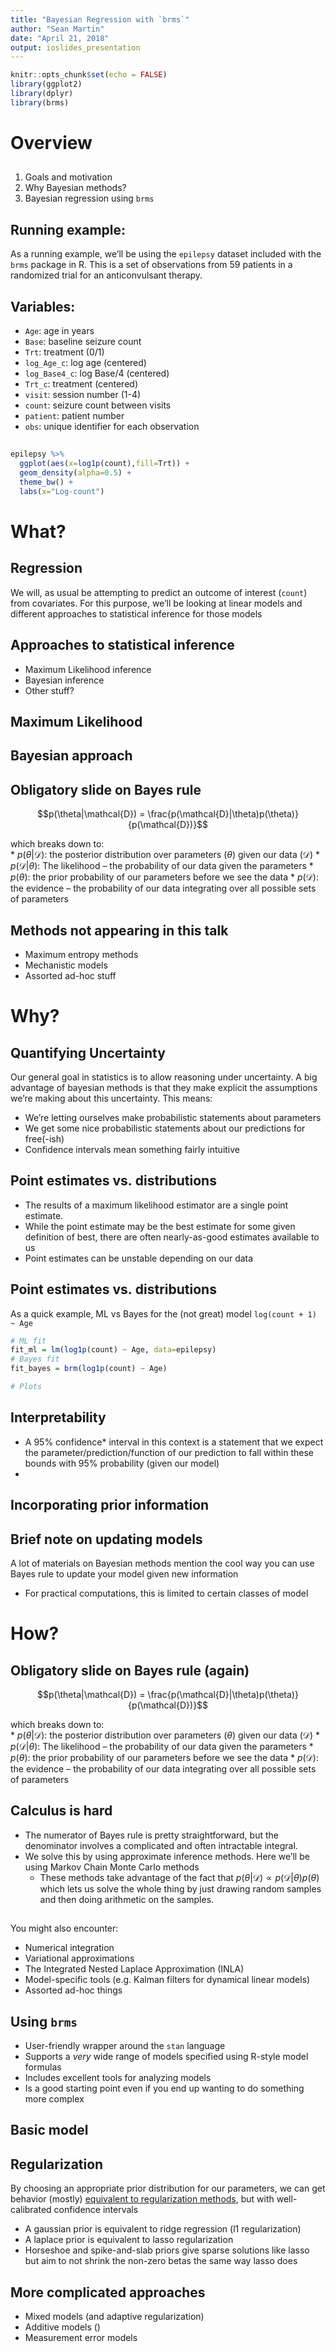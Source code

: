 ```yaml
---
title: "Bayesian Regression with `brms`"
author: "Sean Martin"
date: "April 21, 2018"
output: ioslides_presentation
---
```


```r
knitr::opts_chunk$set(echo = FALSE)
library(ggplot2)
library(dplyr)
library(brms)
```

# Overview

##  
1. Goals and motivation
2. Why Bayesian methods?
3. Bayesian regression using `brms`

## Running example:

As a running example, we'll be using the `epilepsy` dataset included with the `brms` package in R. This is a set of observations from 59 patients in a randomized trial for an anticonvulsant therapy.

## Variables:

* `Age`: age in years
* `Base`: baseline seizure count
* `Trt`: treatment (0/1)
* `log_Age_c`: log age (centered)
* `log_Base4_c`: log Base/4 (centered)
* `Trt_c`: treatment (centered)
* `visit`: session number (1-4)
* `count`: seizure count between visits
* `patient`: patient number
* `obs`: unique identifier for each observation

##

```r
epilepsy %>%
  ggplot(aes(x=log1p(count),fill=Trt)) +
  geom_density(alpha=0.5) +
  theme_bw() +
  labs(x="Log-count")
```

# What?

## Regression

We will, as usual be attempting to predict an outcome of interest (`count`) from covariates. 
For this purpose, we'll be looking at linear models and different approaches to statistical inference for those models

## Approaches to statistical inference  
* Maximum Likelihood inference
* Bayesian inference
* Other stuff?

## Maximum Likelihood

## Bayesian approach

## Obligatory slide on Bayes rule  

$$p(\theta|\mathcal{D}) = \frac{p(\mathcal{D}|\theta)p(\theta)}{p(\mathcal{D})}$$

which breaks down to:  
* $p(\theta|\mathcal{D})$: the posterior distribution over parameters ($\theta$) given our data ($\mathcal{D}$)
* $p(\mathcal{D}|\theta)$: The likelihood -- the probability of our data given the parameters
* $p(\theta)$: the prior probability of our parameters before we see the data
* $p(\mathcal{D})$: the evidence -- the probability of our data integrating over all possible sets of parameters

## Methods not appearing in this talk

* Maximum entropy methods
* Mechanistic models
* Assorted ad-hoc stuff

# Why?

## Quantifying Uncertainty

Our general goal in statistics is to allow reasoning under uncertainty. A big advantage of bayesian methods is that they make explicit the assumptions we're making about this uncertainty. This means:

* We're letting ourselves make probabilistic statements about parameters
* We get some nice probabilistic statements about our predictions for free(-ish)
* Confidence intervals mean something fairly intuitive

## Point estimates vs. distributions

* The results of a maximum likelihood estimator are a single point estimate.
* While the point estimate may be the best estimate for some given definition of best, there are often nearly-as-good estimates available to us
* Point estimates can be unstable depending on our data

## Point estimates vs. distributions

As a quick example, ML vs Bayes for the (not great) model `log(count + 1) ~ Age`

```r
# ML fit
fit_ml = lm(log1p(count) ~ Age, data=epilepsy)
# Bayes fit
fit_bayes = brm(log1p(count) ~ Age)

# Plots
```

## Interpretability

* A 95% confidence* interval in this context is a statement that we expect the parameter/prediction/function of our prediction to fall within these bounds with 95% probability (given our model)
* 

## Incorporating prior information

## Brief note on updating models

A lot of materials on Bayesian methods mention the cool way you can use Bayes rule to update your model given new information

* For practical computations, this is limited to certain classes of model

# How?

## Obligatory slide on Bayes rule (again)

$$p(\theta|\mathcal{D}) = \frac{p(\mathcal{D}|\theta)p(\theta)}{p(\mathcal{D})}$$

which breaks down to:  
* $p(\theta|\mathcal{D})$: the posterior distribution over parameters ($\theta$) given our data ($\mathcal{D}$)
* $p(\mathcal{D}|\theta)$: The likelihood -- the probability of our data given the parameters
* $p(\theta)$: the prior probability of our parameters before we see the data
* $p(\mathcal{D})$: the evidence -- the probability of our data integrating over all possible sets of parameters

## Calculus is hard

* The numerator of Bayes rule is pretty straightforward, but the denominator involves a complicated and often intractable integral.
* We solve this by using approximate inference methods. Here we'll be using Markov Chain Monte Carlo methods
    - These methods take advantage of the fact that $p(\theta|\mathcal{D}) \propto p(\mathcal{D}|\theta)p(\theta)$ which lets us solve the whole thing by just drawing random samples and then doing arithmetic on the samples.

##  
You might also encounter:

* Numerical integration
* Variational approximations
* The Integrated Nested Laplace Approximation (INLA)
* Model-specific tools (e.g. Kalman filters for dynamical linear models)
* Assorted ad-hoc things

## Using `brms`  
* User-friendly wrapper around the `stan` language
* Supports a *very* wide range of models specified using R-style model formulas
* Includes excellent tools for analyzing models
* Is a good starting point even if you end up wanting to do something more complex

## Basic model


## Regularization

By choosing an appropriate prior distribution for our parameters, we can get behavior (mostly) [equivalent to regularization methods](https://stats.stackexchange.com/questions/163388/l2-regularization-is-equivalent-to-gaussian-prior), but with well-calibrated confidence intervals

* A gaussian prior is equivalent to ridge regression (l1 regularization)
* A laplace prior is equivalent to lasso regularization
* Horseshoe and spike-and-slab priors give sparse solutions like lasso but aim to not shrink the non-zero betas the same way lasso does

## More complicated approaches  
* Mixed models (and adaptive regularization)
* Additive models ()
* Measurement error models

